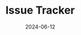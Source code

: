 ---
title: "Issue Tracker"
description: "Effortlessly manage and monitor project issues with the Issue Tracker Dashboard. Gain insights into open, in-progress, and closed issues, ensuring seamless collaboration within an in-house organization. Implemented my own API with Prisma and SQL Integration, used Next.js and deployed to Vercel with PlanetScale."
date: "2024-06-12"
tags:
- react.js
- next.js
---